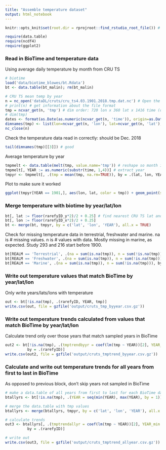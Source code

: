 ```yaml
---
title: "Assemble temperature dataset"
output: html_notebook
---
```

```r
knitr::opts_knit$set(root.dir = rprojroot::find_rstudio_root_file()) # tell RStudio to use project root directory as the root for this notebook. Needed since we are storing code in a separate directory.
```

```r
require(data.table)
require(ncdf4)
require(ggplot2)
```

### Read in BioTime and temperature data
Using average daily temperature by month from CRU TS
```r
# biotime
load('data/biotime_blowes/bt.Rdata')
bt <- data.table(bt_malin); rm(bt_malin)

# CRU TS mean temp by year
n = nc_open('dataDL/cruts/cru_ts4.03.1901.2018.tmp.dat.nc') # Open the netCDF file. Won't work on .gz for some reason
# print(n) # get information about the file format
tmp = ncvar_get(n, 'tmp') # dim order: 720 lon x 360 lat x 1416 time (observations are month, time measured in days since Jan 1, 1900). 0 lon is at date line.
# dim(tmp)
dates <- format(as.Date(as.numeric(ncvar_get(n, 'time')), origin=as.Date('1900-01-01')), format='%Y%m')
dimnames(tmp) <- list(lon=ncvar_get(n, 'lon'), lat=ncvar_get(n, 'lat'), time=dates)
nc_close(n)
```

Check the temperature data read in correctly: should be Dec. 2018
```r
tail(dimnames(tmp)[[3]]) # good
```

Average temperature by year
```r
tmpmelt <- data.table(melt(tmp, value.name='tmp')) # reshape so month is a separate dimension
tmpmelt[, YEAR := as.numeric(substr(time, 1,4))] # extract year
tmpyr <- tmpmelt[, .(tmp = mean(tmp, na.rm=TRUE)), by = .(lat, lon, YEAR)]
```

Plot to make sure it worked
```r
ggplot(tmpyr[YEAR == 1901,], aes(lon, lat, color = tmp)) + geom_point(size = 0.1) # plot to make sure it worked
```

### Merge temperature with biotime by year/lat/lon
```r
bt[, lat := floor(rarefyID_y*2)/2 + 0.25] # find nearest CRU TS lat and lon grid values (0.5)
bt[, lon := floor(rarefyID_x*2)/2 + 0.25]
bt <- merge(bt, tmpyr, by = c('lat', 'lon', 'YEAR'), all.x = TRUE)
```
Check for missing temperature data in terrestrial, freshwater and marine. na is # missing values. n is # values with  data. Mostly missing in marine, as expected. Study 293 and 216 start before 1900.
```r
bt[REALM == 'Terrestrial', .(na = sum(is.na(tmp)), n = sum(!is.na(tmp))), by = .(STUDY_ID, rarefyID)][na > 0,]
bt[REALM == 'Freshwater', .(na = sum(is.na(tmp)), n = sum(!is.na(tmp))), by = .(STUDY_ID, rarefyID)][na > 0,]
bt[REALM == 'Marine', .(na = sum(is.na(tmp)), n = sum(!is.na(tmp))), by = .(STUDY_ID, rarefyID)][na > 0, .N]
```
### Write out temperature values that match BioTime by year/lat/lon
Only write years/lats/lons with temperature
```r
out <- bt[!is.na(tmp), .(rarefyID, YEAR, tmp)]
write.csv(out, file = gzfile('output/cruts_tmp_byyear.csv.gz'))
```

### Write out temperature trends calculated from values that match BioTime by year/lat/lon
Calculate trend only over those years that match sampled years in BioTime
```r
out2 <- bt[!is.na(tmp), .(tmptrendbyyr = coef(lm(tmp ~ YEAR))[2], YEAR_min = min(YEAR), YEAR_max = max(YEAR)), 
          by = .(rarefyID)]
write.csv(out2, file = gzfile('output/cruts_tmptrend_byyear.csv.gz'))
```

### Calculate and write out temperature trends for all years from first to last in BioTime
As opposed to previous block, don't skip years not sampled in BioTime
```r
# make a data.table of all years from first to last for each BioTime dataset with tmp data
btallyrs <- bt[!is.na(tmp), .(YEAR = seq(min(YEAR), max(YEAR), by = 1)), by = .(rarefyID, lat, lon)]

# merge the data.table with tmp values
btallyrs <- merge(btallyrs, tmpyr, by = c('lat', 'lon', 'YEAR'), all.x = TRUE)

# calculate trends
out3 <- btallyrs[, .(tmptrendallyr = coef(lm(tmp ~ YEAR))[2], YEAR_min = min(YEAR), YEAR_max = max(YEAR)), 
          by = .(rarefyID)]

# write out
write.csv(out3, file = gzfile('output/cruts_tmptrend_allyear.csv.gz'))
```